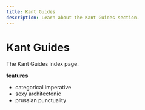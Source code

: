 ---
title: Kant Guides
description: Learn about the Kant Guides section.
---

# Kant Guides

The Kant Guides index page.

**features**

- categorical imperative
- sexy architectonic
- prussian punctuality

